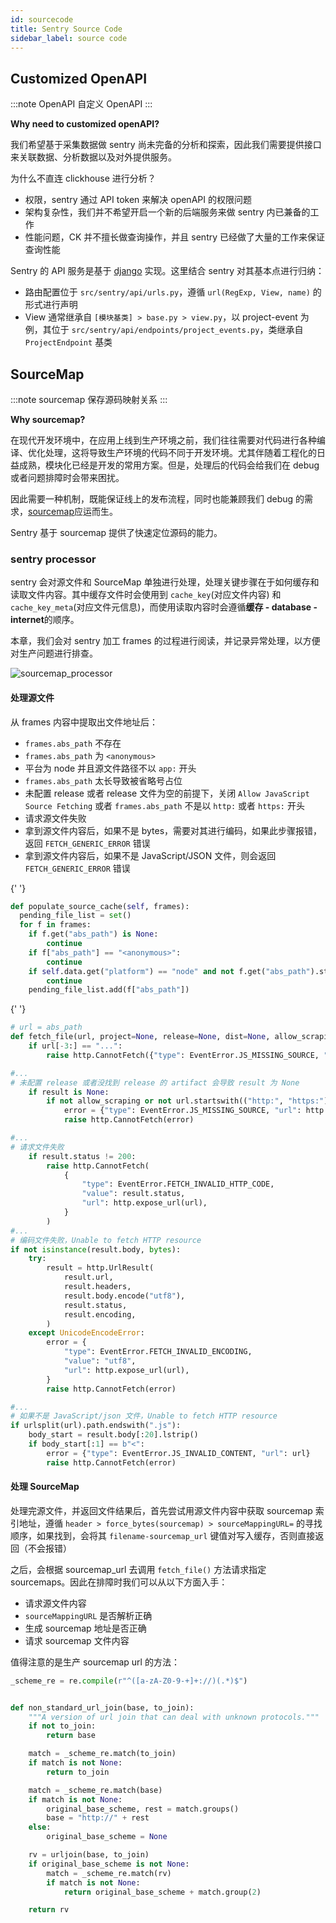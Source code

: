 ```yaml
---
id: sourcecode
title: Sentry Source Code
sidebar_label: source code
---
```



## Customized OpenAPI

:::note OpenAPI
自定义 OpenAPI
:::

**Why need to customized openAPI?**

我们希望基于采集数据做 sentry 尚未完备的分析和探索，因此我们需要提供接口来关联数据、分析数据以及对外提供服务。

为什么不直连 clickhouse 进行分析？

- 权限，sentry 通过 API token 来解决 openAPI 的权限问题
- 架构复杂性，我们并不希望开启一个新的后端服务来做 sentry 内已兼备的工作
- 性能问题，CK 并不擅长做查询操作，并且 sentry 已经做了大量的工作来保证查询性能

Sentry 的 API 服务是基于 [django](https://www.djangoproject.com/) 实现。这里结合 sentry 对其基本点进行归纳：

- 路由配置位于 `src/sentry/api/urls.py`，遵循 `url(RegExp, View, name)` 的形式进行声明
- View 通常继承自 `[模块基类] > base.py > view.py`，以 project-event 为例，其位于 `src/sentry/api/endpoints/project_events.py`，类继承自 `ProjectEndpoint` 基类




## SourceMap

:::note sourcemap
保存源码映射关系
:::

**Why sourcemap?**

在现代开发环境中，在应用上线到生产环境之前，我们往往需要对代码进行各种编译、优化处理，这将导致生产环境的代码不同于开发环境。尤其伴随着工程化的日益成熟，模块化已经是开发的常用方案。但是，处理后的代码会给我们在 debug 或者问题排障时会带来困扰。

因此需要一种机制，既能保证线上的发布流程，同时也能兼顾我们 debug 的需求，[sourcemap](https://docs.google.com/document/d/1U1RGAehQwRypUTovF1KRlpiOFze0b-_2gc6fAH0KY0k/edit?hl=en_US&pli=1&pli=1#heading=h.1ce2c87bpj24)应运而生。

Sentry 基于 sourcemap 提供了快速定位源码的能力。

### sentry processor

sentry 会对源文件和 SourceMap 单独进行处理，处理关键步骤在于如何缓存和读取文件内容。其中缓存文件时会使用到 `cache_key`(对应文件内容) 和 `cache_key_meta`(对应文件元信息)，而使用读取内容时会遵循**缓存 - database - internet**的顺序。

本章，我们会对 sentry 加工 frames 的过程进行阅读，并记录异常处理，以方便对生产问题进行排查。


![sourcemap_processor](/img/fte/sourcemap.svg)

#### 处理源文件

从 frames 内容中提取出文件地址后：

- `frames.abs_path` 不存在
- `frames.abs_path` 为 `<anonymous>`
- 平台为 node 并且源文件路径不以 `app:` 开头
- `frames.abs_path` 太长导致被省略号占位
- 未配置 release 或者 release 文件为空的前提下，关闭 `Allow JavaScript Source Fetching` 或者 `frames.abs_path` 不是以 `http:` 或者 `https:` 开头
- 请求源文件失败
- 拿到源文件内容后，如果不是 bytes，需要对其进行编码，如果此步骤报错，返回 `FETCH_GENERIC_ERROR` 错误
- 拿到源文件内容后，如果不是 JavaScript/JSON 文件，则会返回 `FETCH_GENERIC_ERROR` 错误

<HighlightWithText text="populate_source_cache()" />{' '}

```python
def populate_source_cache(self, frames):
  pending_file_list = set()
  for f in frames:
    if f.get("abs_path") is None:
        continue
    if f["abs_path"] == "<anonymous>":
        continue
    if self.data.get("platform") == "node" and not f.get("abs_path").startswith("app:"):
        continue
    pending_file_list.add(f["abs_path"])
```

<HighlightWithText text="fetch_file()" />{' '}

```python
# url = abs_path
def fetch_file(url, project=None, release=None, dist=None, allow_scraping=True):
    if url[-3:] == "...":
        raise http.CannotFetch({"type": EventError.JS_MISSING_SOURCE, "url": http.expose_url(url)})

#...
# 未配置 release 或者没找到 release 的 artifact 会导致 result 为 None
    if result is None:
        if not allow_scraping or not url.startswith(("http:", "https:")):
            error = {"type": EventError.JS_MISSING_SOURCE, "url": http.expose_url(url)}
            raise http.CannotFetch(error)

#...
# 请求文件失败
    if result.status != 200:
        raise http.CannotFetch(
            {
                "type": EventError.FETCH_INVALID_HTTP_CODE,
                "value": result.status,
                "url": http.expose_url(url),
            }
        )
#...
# 编码文件失败，Unable to fetch HTTP resource
if not isinstance(result.body, bytes):
    try:
        result = http.UrlResult(
            result.url,
            result.headers,
            result.body.encode("utf8"),
            result.status,
            result.encoding,
        )
    except UnicodeEncodeError:
        error = {
            "type": EventError.FETCH_INVALID_ENCODING,
            "value": "utf8",
            "url": http.expose_url(url),
        }
        raise http.CannotFetch(error)

#...
# 如果不是 JavaScript/json 文件，Unable to fetch HTTP resource
if urlsplit(url).path.endswith(".js"):
    body_start = result.body[:20].lstrip()
    if body_start[:1] == b"<":
        error = {"type": EventError.JS_INVALID_CONTENT, "url": url}
        raise http.CannotFetch(error)
```

#### 处理 SourceMap

处理完源文件，并返回文件结果后，首先尝试用源文件内容中获取 sourcemap 索引地址，遵循 `header > force_bytes(sourcemap) > sourceMappingURL=` 的寻找顺序，如果找到，会将其 `filename-sourcemap_url` 键值对写入缓存，否则直接返回（不会报错）

之后，会根据 sourcemap_url 去调用 `fetch_file()` 方法请求指定 sourcemaps。因此在排障时我们可以从以下方面入手：

- 请求源文件内容
- `sourceMappingURL` 是否解析正确
- 生成 sourcemap 地址是否正确
- 请求 sourcemap 文件内容

值得注意的是生产 sourcemap url 的方法：

```python
_scheme_re = re.compile(r"^([a-zA-Z0-9-+]+://)(.*)$")


def non_standard_url_join(base, to_join):
    """A version of url join that can deal with unknown protocols."""
    if not to_join:
        return base

    match = _scheme_re.match(to_join)
    if match is not None:
        return to_join

    match = _scheme_re.match(base)
    if match is not None:
        original_base_scheme, rest = match.groups()
        base = "http://" + rest
    else:
        original_base_scheme = None

    rv = urljoin(base, to_join)
    if original_base_scheme is not None:
        match = _scheme_re.match(rv)
        if match is not None:
            return original_base_scheme + match.group(2)

    return rv
```
